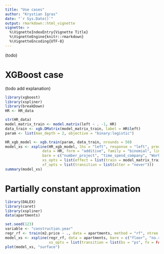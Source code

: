 ```yaml
---
title: "Use cases"
author: "Krystian Igras"
date: "`r Sys.Date()`"
output: rmarkdown::html_vignette
vignette: >
  %\VignetteIndexEntry{Vignette Title}
  %\VignetteEngine{knitr::rmarkdown}
  %\VignetteEncoding{UTF-8}
---
```


(todo)

# XGBoost case

(todo add explanation) 

```r
library(xgboost)
library(xspliner)
library(breakDown)
HR <- HR_data

str(HR_data)
model_matrix_train <- model.matrix(left ~ . -1, HR)
data_train <- xgb.DMatrix(model_matrix_train, label = HR$left)
param <- list(max_depth = 2, objective = "binary:logistic")

HR_xgb_model <- xgb.train(param, data_train, nrounds = 50)
model_xs <- xspline(HR_xgb_model, lhs = "left", response = "left", predictors = colnames(HR)[-7],
                 data = HR, form = "additive", family = "binomial", link = "logit",
                 bare = c("number_project", "time_spend_company", "Work_accident", "promotion_last_5years"),
                 xs_opts = list(effect = list(train = model_matrix_train)),
                 xf_opts = list(transition = list(alter = "never"))) 
summary(model_xs)
```

# Partially constant approximation

```r
library(DALEX)
library(caret)
library(xspliner)
data(apartments)

set.seed(123)
variable <- "construction.year"
regr_rf <- train(m2.price ~ ., data = apartments, method = "rf", ntree = 100)
model_xs <- xspline(regr_rf, data = apartments, bare = c("floor", "no.rooms"),
                    xs_opts = list(transition = list(bs = "ps", fx = FALSE, k = 20, m = -1)))
plot(model_xs, "surface")
```
